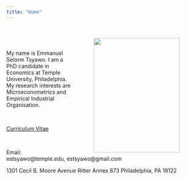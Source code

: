 ```yaml
---
title: "Home"
---
```

<br>


<IMG SRC="Emmanuel_Selorm_Tsyawo2018.jpg" style="width:225px;height:300px;" ALIGN="right" HSPACE="50"/> 

<br>

My name is Emmanuel Selorm Tsyawo. I am a PhD candidate in Economics at Temple University, Philadelphia. My research interests are Microeconometrics and Empirical Industrial Organisation. 

<br>

<a href="Tsyawo_CV.pdf#" class="download" title="Download CV as PDF">Curriculum Vitae</a>			

<br>

Email: estsyawo@temple.edu, estsyawo@gmail.com

1301 Cecil B. Moore Avenue Ritter Annex 873 Philadelphia, PA 19122

